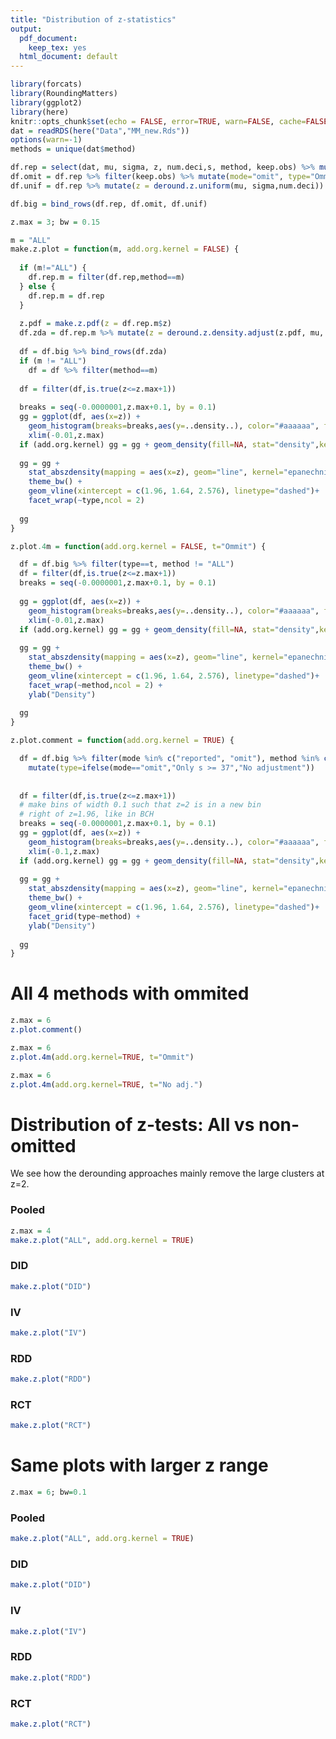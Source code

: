 ```yaml
---
title: "Distribution of z-statistics"
output:
  pdf_document: 
    keep_tex: yes
  html_document: default
---
```


```r
library(forcats)
library(RoundingMatters)
library(ggplot2)
library(here)
knitr::opts_chunk$set(echo = FALSE, error=TRUE, warn=FALSE, cache=FALSE, fig.width=5.5, fig.height=3.2,fig.path = here("Results/",""))
dat = readRDS(here("Data","MM_new.Rds"))
options(warn=-1)
methods = unique(dat$method)

df.rep = select(dat, mu, sigma, z, num.deci,s, method, keep.obs) %>% mutate(mode="reported", type="No adj.")
df.omit = df.rep %>% filter(keep.obs) %>% mutate(mode="omit", type="Ommit")
df.unif = df.rep %>% mutate(z = deround.z.uniform(mu, sigma,num.deci)) %>% mutate(mode="uniform", type="Uniform derounding")

df.big = bind_rows(df.rep, df.omit, df.unif)

z.max = 3; bw = 0.15

m = "ALL"
make.z.plot = function(m, add.org.kernel = FALSE) {
  
  if (m!="ALL") {
    df.rep.m = filter(df.rep,method==m)
  } else {
    df.rep.m = df.rep
  }
  
  z.pdf = make.z.pdf(z = df.rep.m$z)
  df.zda = df.rep.m %>% mutate(z = deround.z.density.adjust(z.pdf, mu, sigma, num.deci,verbose = FALSE))%>% mutate(type="ZDA derounding")
  
  df = df.big %>% bind_rows(df.zda)
  if (m != "ALL")
    df = df %>% filter(method==m)
  
  df = filter(df,is.true(z<=z.max+1))
  
  breaks = seq(-0.0000001,z.max+0.1, by = 0.1)
  gg = ggplot(df, aes(x=z)) +
    geom_histogram(breaks=breaks,aes(y=..density..), color="#aaaaaa", fill="#aaaaaa") +
    xlim(-0.01,z.max)
  if (add.org.kernel) gg = gg + geom_density(fill=NA, stat="density",kernel="epanechnikov",bw=bw,  linetype="solid",color="#666666")
  
  gg = gg +
    stat_abszdensity(mapping = aes(x=z), geom="line", kernel="epanechnikov",bw=bw) +    
    theme_bw() +  
    geom_vline(xintercept = c(1.96, 1.64, 2.576), linetype="dashed")+ 
    facet_wrap(~type,ncol = 2)
  
  gg
}

z.plot.4m = function(add.org.kernel = FALSE, t="Ommit") {

  df = df.big %>% filter(type==t, method != "ALL")
  df = filter(df,is.true(z<=z.max+1))
  breaks = seq(-0.0000001,z.max+0.1, by = 0.1)
  
  gg = ggplot(df, aes(x=z)) +
    geom_histogram(breaks=breaks,aes(y=..density..), color="#aaaaaa", fill="#aaaaaa") +
    xlim(-0.01,z.max)
  if (add.org.kernel) gg = gg + geom_density(fill=NA, stat="density",kernel="epanechnikov",bw=bw,  linetype="solid",color="#666666")
  
  gg = gg +
    stat_abszdensity(mapping = aes(x=z), geom="line", kernel="epanechnikov",bw=bw) +    
    theme_bw() +  
    geom_vline(xintercept = c(1.96, 1.64, 2.576), linetype="dashed")+ 
    facet_wrap(~method,ncol = 2) +
    ylab("Density")
  
  gg
}

z.plot.comment = function(add.org.kernel = TRUE) {

  df = df.big %>% filter(mode %in% c("reported", "omit"), method %in% c("DID", "IV")) %>%
    mutate(type=ifelse(mode=="omit","Only s >= 37","No adjustment"))
  
  
  df = filter(df,is.true(z<=z.max+1))
  # make bins of width 0.1 such that z=2 is in a new bin
  # right of z=1.96, like in BCH
  breaks = seq(-0.0000001,z.max+0.1, by = 0.1)
  gg = ggplot(df, aes(x=z)) +
    geom_histogram(breaks=breaks,aes(y=..density..), color="#aaaaaa", fill="#aaaaaa") +
    xlim(-0.1,z.max)
  if (add.org.kernel) gg = gg + geom_density(fill=NA, stat="density",kernel="epanechnikov",bw=bw,  linetype="solid",color="#666666")
  
  gg = gg +
    stat_abszdensity(mapping = aes(x=z), geom="line", kernel="epanechnikov",bw=bw) +    
    theme_bw() +  
    geom_vline(xintercept = c(1.96, 1.64, 2.576), linetype="dashed")+ 
    facet_grid(type~method) +
    ylab("Density")
  
  gg
}


```

# All 4 methods with ommited

```r
z.max = 6
z.plot.comment()

```


```r
z.max = 6
z.plot.4m(add.org.kernel=TRUE, t="Ommit")
```


```r
z.max = 6
z.plot.4m(add.org.kernel=TRUE, t="No adj.")
```



# Distribution of z-tests: All vs non-omitted

We see how the derounding approaches mainly remove the large clusters at z=2.

### Pooled
```r
z.max = 4
make.z.plot("ALL", add.org.kernel = TRUE)
```

### DID
```r
make.z.plot("DID")

```

### IV
```r
make.z.plot("IV")
```

### RDD
```r
make.z.plot("RDD")
```

### RCT
```r
make.z.plot("RCT")
```


# Same plots with larger z range

```r
z.max = 6; bw=0.1
```


### Pooled
```r
make.z.plot("ALL", add.org.kernel = TRUE)
```

### DID
```r
make.z.plot("DID")

```

### IV
```r
make.z.plot("IV")
```

### RDD
```r
make.z.plot("RDD")
```

### RCT
```r
make.z.plot("RCT")
```
